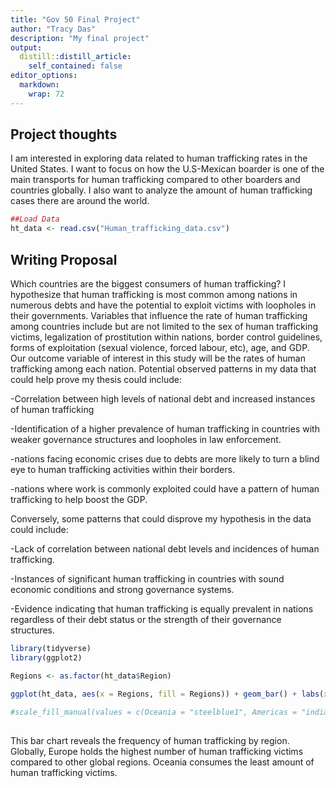 ```yaml
---
title: "Gov 50 Final Project"
author: "Tracy Das"
description: "My final project"
output:
  distill::distill_article:
    self_contained: false
editor_options: 
  markdown: 
    wrap: 72
---
```


## Project thoughts

I am interested in exploring data related to human trafficking rates in
the United States. I want to focus on how the U.S-Mexican boarder is one
of the main transports for human trafficking compared to other boarders
and countries globally. I also want to analyze the amount of human
trafficking cases there are around the world.

```r
##Load Data
ht_data <- read.csv("Human_trafficking_data.csv") 
```

## Writing Proposal

Which countries are the biggest consumers of human trafficking? I
hypothesize that human trafficking is most common among nations in
numerous debts and have the potential to exploit victims with loopholes
in their governments. Variables that influence the rate of human
trafficking among countries include but are not limited to the sex of
human trafficking victims, legalization of prostitution within nations,
border control guidelines, forms of exploitation (sexual violence,
forced labour, etc), age, and GDP. Our outcome variable of interest in
this study will be the rates of human trafficking among each nation.
Potential observed patterns in my data that could help prove my thesis
could include:

-Correlation between high levels of national debt and increased
instances of human trafficking

-Identification of a higher prevalence of human trafficking in countries
with weaker governance structures and loopholes in law enforcement.

-nations facing economic crises due to debts are more likely to turn a
blind eye to human trafficking activities within their borders.

-nations where work is commonly exploited could have a pattern of human
trafficking to help boost the GDP.

Conversely, some patterns that could disprove my hypothesis in the data
could include:

-Lack of correlation between national debt levels and incidences of
human trafficking.

-Instances of significant human trafficking in countries with sound
economic conditions and strong governance systems.

-Evidence indicating that human trafficking is equally prevalent in
nations regardless of their debt status or the strength of their
governance structures.

```r
library(tidyverse)
library(ggplot2)

Regions <- as.factor(ht_data$Region)

ggplot(ht_data, aes(x = Regions, fill = Regions)) + geom_bar() + labs(x = "Global Regions", y = "Number of Human Trafficking Victims", title= "Distribution of Human Trafficking by Region")
  
#scale_fill_manual(values = c(Oceania = "steelblue1", Americas = "indianred1", Africa = "turquoise2", Asia = "orange", Europe = "maroon1", ` ` = "purple"))
  
```

This bar chart reveals the frequency of human trafficking by region.
Globally, Europe holds the highest number of human trafficking victims
compared to other global regions. Oceania consumes the least amount of
human trafficking victims.
